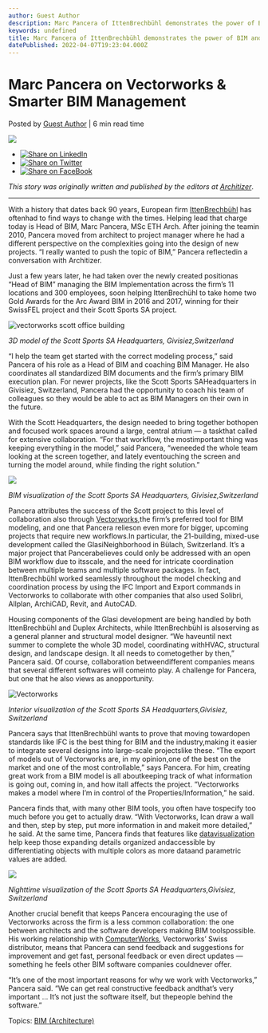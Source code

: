 ```yaml
---
author: Guest Author
description: Marc Pancera of ​IttenBrechbühl​ demonstrates the power of BIM and IFC exchange for the Scott Sports Headquarters project.
keywords: undefined
title: Marc Pancera of ​IttenBrechbühl​ demonstrates the power of BIM and IFC exchange for the Scott Sports Headquarters project. 
datePublished: 2022-04-07T19:23:04.000Z
---
```

  

# Marc Pancera on Vectorworks & Smarter BIM Management

 Posted by [Guest Author](https://blog.vectorworks.net/author/guest-author) | 6 min read time 

![](https://blog.architizer.com/wp-content/uploads/EF_03_16006_Entrance-Night-Exterior_01_IB_Scott-Office-Building_ine-1024x539.jpg) 

* [![Share on LinkedIn](https://2659751.fs1.hubspotusercontent-na1.net/hubfs/2659751/michaelDemo/share-LI.png)](http://www.linkedin.com/shareArticle?mini=true&url=https%3A%2F%2Fblog.vectorworks.net%2Fmarc-pancera-on-vectorworks-smarter-bim-management)
* [![Share on Twitter](https://2659751.fs1.hubspotusercontent-na1.net/hubfs/2659751/michaelDemo/share-TW.png)](https://www.twitter.com/share?text=Marc%20Pancera%20on%20Vectorworks%20&%20Smarter%20BIM%20Management&url=https%3A%2F%2Fblog.vectorworks.net%2Fmarc-pancera-on-vectorworks-smarter-bim-management&via=PMGTweets)
* [![Share on FaceBook](https://2659751.fs1.hubspotusercontent-na1.net/hubfs/2659751/michaelDemo/share-FB.png)](https://www.facebook.com/sharer/sharer.php?u=https%3A%2F%2Fblog.vectorworks.net%2Fmarc-pancera-on-vectorworks-smarter-bim-management)

_This story was originally written and published by the editors at [Architizer](https://architizer.com/blog/practice/tools/vectorworks-architect-2017/)_.

---

With​ ​a​ ​history​ ​that​ ​dates​ ​back​ ​90​ ​years,​ ​European​ ​firm​ [​IttenBrechbühl​](https://www.ittenbrechbuehl.ch/de) ​has​ ​often​ ​had​ ​to find​ ​ways​ ​to​ ​change​ ​with​ ​the​ ​times.​ ​Helping​ ​lead​ ​that​ ​charge​ ​today​ ​is​ ​Head​ ​of​ ​BIM,​ ​Marc Pancera, MSc ETH Arch.​ ​After​ ​joining​ ​the​ ​team​ ​in​ ​2010,​ ​Pancera​ ​moved​ ​from​ ​architect​ ​to​ ​project​ ​manager where​ ​he​ ​had​ ​a​ ​different​ ​perspective​ ​on​ ​the​ ​complexities​ ​going​ ​into​ ​the​ ​design​ ​of​ ​new projects.​ ​“I​ ​really​ ​wanted​ ​to​ ​push​ ​the​ ​topic​ ​of​ ​BIM,”​ ​Pancera​ ​reflected​ ​in​ ​a​ conversation​ ​with​ ​Architizer.

Just​ ​a​ ​few​ ​years​ ​later,​ ​he​ ​had​ ​taken​ ​over​ ​the​ ​newly​ ​created​ ​position​ ​as “Head of BIM” managing​ the ​BIM Implementation across​ ​the​ ​firm’s​ ​11​ ​locations​ ​and​ ​300​ ​employees,​ ​soon​ ​helping​ ​IttenBrechühl​ ​to​ ​take home​ ​two​ ​​Gold​ Awards for the Arc Award BIM in 2016 and 2017, winning for their SwissFEL project and their Scott Sports SA project.

![vectorworks scott office building](https://blog.architizer.com/wp-content/uploads/EF_03_16006_Pump-Track_02_IB_Scott-Office-Building_ine-1024x539.jpg) 

_3D model of the Scott Sports​ ​SA​ ​Headquarters​, Givisiez,​ ​Switzerland_

“​I​ ​help​ ​the team get started with​​ ​the​ correct​ ​modeling process,”​ ​said Pancera​ ​of​ ​his​ ​role​ ​as​ ​a​ ​Head of BIM and coaching BIM Manager.​ ​He​ ​also​ ​coordinates​ ​all​ ​standardized​ ​BIM documents​ ​and​ ​the​ ​firm’s​ ​primary​ ​BIM​ ​execution​ ​plan.​ ​For​ ​newer​ ​projects,​ ​like​ ​the​ ​Scott Sports​ ​SA​ ​Headquarters​ ​in​ ​Givisiez,​ ​Switzerland​, Pancera​ ​had the opportunity to coach his team of colleagues so they would be able to act as BIM Managers on their own in the future.

With​ ​the​ ​Scott​ ​Headquarters,​ ​the​ ​design​ ​needed​ ​to​ ​bring​ ​together​ ​both​ ​open​ ​and focused​ ​work​ ​spaces​ ​around​ ​a​ ​large,​ ​central​ ​atrium​ ​—​ ​a​ ​task​ ​that​ ​called​ ​for​ ​extensive collaboration.​ ​“For​ ​that​ ​workflow,​ ​the​ ​most​ ​important​ ​thing​ ​was​ ​keeping​ ​everything​ ​in​ ​the model,”​ ​said​ ​Pancera,​ ​“we​ ​needed​ ​the​ ​whole​ ​team​ ​looking​ ​at​ ​the​ ​screen​ ​together, and lately​ ​even​ ​touching​ ​the​ ​screen​ ​and​ ​turning​ ​the​ ​model​ ​around,​ ​while finding the right solution.”

![](https://blog.architizer.com/wp-content/uploads/1591_BIM_V1_Haustechnik-1024x706.jpg) 

_BIM visualization of the Scott Sports​ ​SA​ ​Headquarters​, ​Givisiez,​ ​Switzerland_

Pancera​ ​attributes​ ​the​ ​success​ ​of​ ​the​ ​Scott​ ​project​ ​to​ ​this​ ​level​ ​of​ ​collaboration also through​ ​[Vectorworks](http://www.vectorworks.net/bim?utm%5Fcampaign=leadgen&utm%5Fsource=architizer&utm%5Fmedium=cpv&utm%5Fcontent=ib1217),​ ​the​ ​firm’s​ ​preferred​ ​tool​ ​for​ ​BIM​ ​modeling,​ ​and​ ​one​ ​that​ ​Pancera relies​ ​on​ ​even​ ​more​ ​for​ ​bigger,​ ​upcoming​ ​projects​ ​that​ ​require​ ​new​ ​workflows.​ ​In particular, ​the​ ​21-building,​ ​mixed-use​ ​development​ ​called​ ​the​ ​Glasi​ ​Neighborhood​ ​in Bülach,​ ​Switzerland.​ ​​It’s​ ​a​ ​major​ ​project​ ​that​ ​Pancera​ ​believes​ ​could​ ​only​ ​be​ ​addressed with​ ​an​ ​open​ ​BIM​ ​workflow​ ​due​ ​to​ ​its​ ​scale,​ ​and​ ​the​ ​need​ ​for​ ​intricate​ ​coordination between​ ​multiple​ ​teams and multiple software packages. In fact, IttenBrechbühl worked seamlessly throughout the model checking and coordination process by using the IFC Import and Export commands in Vectorworks to collaborate with other companies that also used Solibri, Allplan, ArchiCAD, Revit, and AutoCAD.

Housing​ ​components​ ​of​ ​the​ ​Glasi​ ​development​ ​are​ ​being​ ​handled​ ​by​ ​both IttenBrechbühl​ ​and​ ​Duplex​ ​Architects,​ ​while​ ​IttenBrechbühl​ ​is​ ​also​ ​serving​ ​as​ ​a general​ ​planner​ ​and​ ​structural​ ​model​ ​designer.​ ​​“We​ ​have​ ​until​ ​next​ ​summer​ ​to complete​ ​the​ ​whole​ ​3D​ ​model,​ ​coordinating​ ​with​ ​HVAC,​ ​structural​ ​design,​ ​and landscape​ ​design.​ ​It​ ​all​ ​needs​ ​to​ ​come​ ​together​ ​by​ ​then,”​ ​Pancera​ ​said.​ ​Of​ ​course, collaboration​ ​between​ ​different​ ​companies​ ​means​ ​that​ ​several​ ​different​ ​softwares​ ​will come​ ​into​ ​play.​ ​A​ ​challenge​ ​for​ ​Pancera,​ ​but​ ​one​ ​that​ ​he​ ​also​ ​views​ ​as​ ​an​ ​opportunity.

![Vectorworks](https://blog.architizer.com/wp-content/uploads/EF_05_16006_Atrium-North_03_IB_Scott-Office-Building_ine-1024x683.jpg) 

_Interior visualization of the Scott Sports​ ​SA​ ​Headquarters​, ​Givisiez,​ ​Switzerland_

Pancera​ ​says​ ​that​ ​IttenBrechbühl​ ​wants​ ​to​ ​prove​ ​that​ ​moving​ ​toward​ ​open​ ​standards like​ ​IFC​ ​is​ ​the​ ​best​ ​thing​ ​for​ ​BIM​ ​and​ ​the​ ​industry,​ ​making​ ​it​ ​easier​ ​to​ ​integrate​ ​several designs​ ​into​ ​large-scale​ ​projects​ ​like​ ​these.​ ​“The​ ​export​ ​of​ ​models​ ​out​ ​of​ ​Vectorworks are,​ ​in​ ​my​ ​opinion,​ ​one​ ​of​ ​the​ ​best​ ​on​ ​the​ ​market​ ​and​ ​one​ ​of​ ​the​ ​most​ ​controllable,”​ ​says Pancera.​ ​For​ ​him,​ ​creating​ ​great​ ​work​ ​from​ ​a​ ​BIM​ ​model​ ​is​ ​all​ ​about​ ​keeping​ ​track​ ​of what​ ​information​ ​is​ ​going​ ​out,​ ​coming​ ​in,​ ​and​ ​how​ ​it​ ​all​ ​affects​ ​the​ ​project.​ ​”Vectorworks makes​ ​a​ ​model​ ​where I’m in control of the Properties/Information,” ​he​ ​said.

Pancera​ ​finds​ ​that,​ ​with​ ​many​ ​other​ ​BIM​ ​tools,​ ​you​ ​often​ ​have​ ​to​ ​specify​ ​too​ ​much before​ ​you​ ​get​ ​to​ ​actually​ ​draw.​ ​“With​ Vectorworks,​ ​I​ ​can​ ​draw​ ​a​ ​wall​ ​and​ ​then,​ ​step​ ​by step,​ ​put​ ​more​ ​information​ ​in​ ​and​ ​make​ ​it​ ​more​ ​detailed,”​ ​he​ ​said.​ ​At​ ​the​ ​same​ ​time, Pancera​ ​finds​ ​that​ ​ ​features​ ​like​​ [data​ ​visualization](https://www.youtube.com/watch?v=uwgNvVDnPzQ&index=15&list=PLiLCoe7DU1HZSaH86TAB0nWr0azsJiMh-) ​​help​ ​keep​ ​those expanding​ ​details​ ​organized​ ​and​ ​accessible​ ​by​ ​differentiating​ ​objects​ ​with​ ​multiple colors​ ​as​ ​more​ ​data​ ​and​ ​parametric​ ​values​ ​are​ ​added.

![](https://blog.architizer.com/wp-content/uploads/EF_03_16006_Entrance-Night-Exterior_01_IB_Scott-Office-Building_ine-1024x539.jpg) 

_Nighttime visualization of the Scott Sports​ ​SA​ ​Headquarters​, ​Givisiez,​ ​Switzerland_

Another​ ​crucial​ ​benefit​ ​that​ ​keeps​ ​Pancera​ ​encouraging​ ​the​ ​use​ ​of Vectorworks ​across the​ ​firm​ ​is​ ​a​ ​less​ ​common​ ​collaboration:​ ​the​ ​one​ ​between​ ​architects​ ​and​ ​the​ ​software developers​ ​making​ ​BIM​ ​tools​ ​possible.​ ​His​ ​working​ ​relationship​ ​with​ ​[ComputerWorks](https://www.computerworks.ch/software/vectorworks.html), Vectorworks’ Swiss distributor,​ ​means​ ​that​ ​Pancera​ ​can​ ​send​ ​​feedback and suggestions for improvement​ ​and​ ​get​ ​fast, personal​ ​feedback​ or even direct updates ​—​ ​something​ ​he​ ​feels​ ​other​ ​BIM software companies​ ​could​ ​never​ ​offer.

“It’s​ ​one​ ​of​ ​the​ ​most​ ​important​ ​reasons​ ​for​ ​why​ ​we​ ​work​ ​with Vectorworks,”​ ​Pancera said.​ ​“We​ ​can​ ​get​ ​real​ ​constructive​ ​feedback​ ​and​ ​that’s​ ​very​ ​important​ ​…​ ​It’s​ ​not​ ​just​ ​the software​ ​itself,​ ​but​ ​the​ ​people​ ​behind​ ​the​ ​software.”

 Topics: [BIM (Architecture)](https://blog.vectorworks.net/topic/bim-architecture) 

  